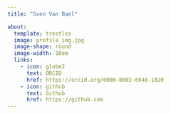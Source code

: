 ```yaml
---
title: "Sven Van Bael"

about:
  template: trestles
  image: profile_img.jpg
  image-shape: round
  image-width: 10em
  links:
    - icon: globe2
      text: ORCID
      href: https://orcid.org/0000-0002-6948-1020
    - icon: github
      text: Github
      href: https://github.com
---
```

